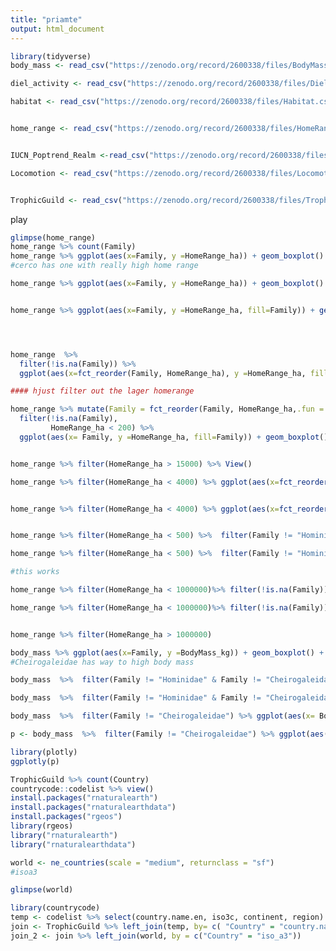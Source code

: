 ```yaml
---
title: "priamte"
output: html_document
---
```


```r
library(tidyverse)
body_mass <- read_csv("https://zenodo.org/record/2600338/files/BodyMass.csv")

diel_activity <- read_csv("https://zenodo.org/record/2600338/files/DielActivity.csv")

habitat <- read_csv("https://zenodo.org/record/2600338/files/Habitat.csv")


home_range <- read_csv("https://zenodo.org/record/2600338/files/HomeRange.csv")


IUCN_Poptrend_Realm <-read_csv("https://zenodo.org/record/2600338/files/IUCN_Poptrend_Realm.csv")

Locomotion <- read_csv("https://zenodo.org/record/2600338/files/Locomotion.csv")


TrophicGuild <- read_csv("https://zenodo.org/record/2600338/files/TrophicGuild.csv")
```




play

```r
glimpse(home_range)
home_range %>% count(Family)
home_range %>% ggplot(aes(x=Family, y =HomeRange_ha)) + geom_boxplot() + coord_flip()
#cerco has one with really high home range

home_range %>% ggplot(aes(x=Family, y =HomeRange_ha)) + geom_boxplot() + coord_flip() + scale_y_log10(labels = scales::comma)


home_range %>% ggplot(aes(x=Family, y =HomeRange_ha, fill=Family)) + geom_boxplot() + coord_flip() + scale_y_log10(labels = scales::comma)




home_range  %>% 
  filter(!is.na(Family)) %>% 
  ggplot(aes(x=fct_reorder(Family, HomeRange_ha), y =HomeRange_ha, fill=Family)) + geom_boxplot() + coord_flip() + scale_y_log10(labels = scales::comma)

#### hjust filter out the lager homerange

home_range %>% mutate(Family = fct_reorder(Family, HomeRange_ha,.fun = mean)) %>% 
  filter(!is.na(Family),
         HomeRange_ha < 200) %>% 
  ggplot(aes(x= Family, y =HomeRange_ha, fill=Family)) + geom_boxplot() + coord_flip() 


home_range %>% filter(HomeRange_ha > 15000) %>% View()

home_range %>% filter(HomeRange_ha < 4000) %>% ggplot(aes(x=fct_reorder(Family, HomeRange_ha), y =HomeRange_ha)) +  geom_boxplot() + coord_flip()


home_range %>% filter(HomeRange_ha < 4000) %>% ggplot(aes(x=fct_reorder(Genus,HomeRange_ha), y =HomeRange_ha, color = Family)) +  geom_boxplot() + coord_flip()


home_range %>% filter(HomeRange_ha < 500) %>%  filter(Family != "Hominidae" & Family != "Cercopithecidae")%>% ggplot(aes(x=fct_reorder(Family, HomeRange_ha), y =HomeRange_ha, fill=Family)) +  geom_boxplot() + coord_flip()

home_range %>% filter(HomeRange_ha < 500) %>%  filter(Family != "Hominidae" & Family != "Cercopithecidae")%>% ggplot(aes(x=fct_reorder(Family, HomeRange_ha), y =HomeRange_ha, fill=Family)) +  geom_boxplot() + coord_flip() + scale_y_log10()

#this works

home_range %>% filter(HomeRange_ha < 1000000)%>% filter(!is.na(Family)) %>%  ggplot(aes(x=fct_reorder(Family, HomeRange_ha), y =HomeRange_ha, fill=Family)) +  geom_boxplot() + coord_flip() + scale_y_log10()

home_range %>% filter(HomeRange_ha < 1000000)%>% filter(!is.na(Family)) %>%  ggplot(aes(y=fct_reorder(Family, HomeRange_ha), x =HomeRange_ha, fill=Family)) +  geom_density_ridges_gradient()  + scale_x_log10() + labs(title = "home range for primate Famlies", y="")


home_range %>% filter(HomeRange_ha > 1000000)
```


```r
body_mass %>% ggplot(aes(x=Family, y =BodyMass_kg)) + geom_boxplot() + coord_flip()
#Cheirogaleidae has way to high body mass

body_mass  %>%  filter(Family != "Hominidae" & Family != "Cheirogaleidae") %>% ggplot(aes(x=Family, y =BodyMass_kg)) + geom_boxplot() + coord_flip()

body_mass  %>%  filter(Family != "Hominidae" & Family != "Cheirogaleidae") %>% ggplot(aes(x=Family, y =BodyMass_kg)) + geom_boxplot() + coord_flip() + scale_y_log10(labels = scales::comma)

body_mass  %>%  filter(Family != "Cheirogaleidae") %>% ggplot(aes(x= BodyMassMale_kg, y = BodyMassFemale_kg, color = Family, label = CommonName)) + scale_x_log10() + scale_y_log10() + geom_point() + geom_text(check_overlap = T)

p <- body_mass  %>%  filter(Family != "Cheirogaleidae") %>% ggplot(aes(x= BodyMassMale_kg, y = BodyMassFemale_kg, color = Family, label = CommonName)) + scale_x_log10() + scale_y_log10() + geom_point()

library(plotly)
ggplotly(p)
```


```r
TrophicGuild %>% count(Country)
countrycode::codelist %>% view()
install.packages("rnaturalearth")
install.packages("rnaturalearthdata")
install.packages("rgeos")
library(rgeos)
library("rnaturalearth")
library("rnaturalearthdata")

world <- ne_countries(scale = "medium", returnclass = "sf")
#isoa3

glimpse(world)

library(countrycode)
temp <- codelist %>% select(country.name.en, iso3c, continent, region)
join <- TrophicGuild %>% left_join(temp, by= c( "Country" = "country.name.en"))
join_2 <- join %>% left_join(world, by = c("Country" = "iso_a3"))


```




